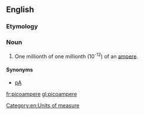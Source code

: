 ==English==

===Etymology===
{{prefix|pico|ampere}}

===Noun===
{{en-noun}}

# One millionth of one millionth (10<sup>-12</sup>) of an [[ampere]].

====Synonyms====
*[[pA]]

[[Category:en:Units of measure]]

[[fr:picoampere]]
[[gl:picoampere]]